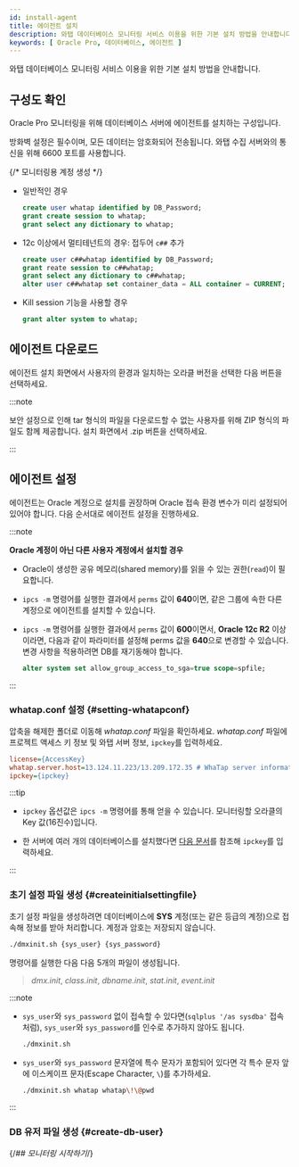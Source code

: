 ```yaml
---
id: install-agent
title: 에이전트 설치
description: 와탭 데이터베이스 모니터링 서비스 이용을 위한 기본 설치 방법을 안내합니다.
keywords: [ Oracle Pro, 데이터베이스, 에이전트 ]
---
```



와탭 데이터베이스 모니터링 서비스 이용을 위한 기본 설치 방법을 안내합니다.


<Agentsignupguide />   


<Steps>

<Createprojectv2 />

## 구성도 확인

Oracle Pro 모니터링을 위해 데이터베이스 서버에 에이전트를 설치하는 구성입니다.

<ImgLang img='dbx-install-agent-on-db-server-dma.png' desc='' />

방화벽 설정은 필수이며, 모든 데이터는 암호화되어 전송됩니다. 와탭 수집 서버와의 통신을 위해 6600 포트를 사용합니다.

{/* 모니터링용 계정 생성 */}

<Dbcreatemonitoringaccount />

* 일반적인 경우

  ```sql title="SQL"
  create user whatap identified by DB_Password;
  grant create session to whatap;
  grant select any dictionary to whatap;
  ```

* 12c 이상에서 멀티테넌트의 경우: 접두어 `c##` 추가

  ```SQL title="SQL"
  create user c##whatap identified by DB_Password;
  grant reate session to c##whatap;
  grant select any dictionary to c##whatap;
  alter user c##whatap set container_data = ALL container = CURRENT;
  ```

* Kill session 기능을 사용할 경우

  ```SQL title="SQL"
  grant alter system to whatap;
  ```


<Accesskey />

## 에이전트 다운로드

에이전트 설치 화면에서 사용자의 환경과 일치하는 오라클 버전을 선택한 다음 <Cmdname sid="download" className="uitext" /> 버튼을 선택하세요.

:::note

보안 설정으로 인해 tar 형식의 파일을 다운로드할 수 없는 사용자를 위해 ZIP 형식의 파일도 함께 제공합니다. 설치 화면에서 <UI>.zip</UI> <Cmdname sid="download" className="uitext" /> 버튼을 선택하세요.

:::

## 에이전트 설정

에이전트는 Oracle 계정으로 설치를 권장하며 Oracle 접속 환경 변수가 미리 설정되어 있어야 합니다. 다음 순서대로 에이전트 설정을 진행하세요.

:::note

**Oracle 계정이 아닌 다른 사용자 계정에서 설치할 경우**

- Oracle이 생성한 공유 메모리(shared memory)를 읽을 수 있는 권한(`read`)이 필요합니다.

- `ipcs -m` 명령어를 실행한 결과에서 `perms` 값이 **640**이면, 같은 그룹에 속한 다른 계정으로 에이전트를 설치할 수 있습니다.

- `ipcs -m` 명령어를 실행한 결과에서 `perms` 값이 **600**이면서, **Oracle 12c R2** 이상이라면, 다음과 같이 파라미터를 설정해 perms 값을 **640**으로 변경할 수 있습니다. 변경 사항을 적용하려면 DB를 재기동해야 합니다.

  ```sql
  alter system set allow_group_access_to_sga=true scope=spfile;
  ```

:::

### whatap.conf 설정 {#setting-whatapconf}

압축을 해제한 폴더로 이동해 *whatap.conf* 파일을 확인하세요. *whatap.conf* 파일에 프로젝트 액세스 키 정보 및 와탭 서버 정보, `ipckey`를 입력하세요.  

```ini title='whatap.conf'
license={AccessKey}
whatap.server.host=13.124.11.223/13.209.172.35 # WhaTap server information
ipckey={ipckey}
```

:::tip

* `ipckey` 옵션값은 `ipcs -m` 명령어를 통해 얻을 수 있습니다. 모니터링할 오라클의 Key 값(16진수)입니다.

* 한 서버에 여러 개의 데이터베이스를 설치했다면 [다음 문서](check-ipckey)를 참조해 `ipckey`를 입력하세요.

:::

### 초기 설정 파일 생성 {#createinitialsettingfile}

초기 설정 파일을 생성하려면 데이터베이스에 **SYS** 계정(또는 같은 등급의 계정)으로 접속해 정보를 받아 처리합니다. 계정과 암호는 저장되지 않습니다.

```sh title="BASH"
./dmxinit.sh {sys_user} {sys_password}
```

명령어를 실행한 다음 다음 5개의 파일이 생성됩니다.

> *dmx.init*, *class.init*, *dbname.init*, *stat.init*, *event.init*

:::note

* `sys_user`와 `sys_password` 없이 접속할 수 있다면(`sqlplus '/as sysdba'` 접속처럼), `sys_user`와 `sys_password`를 인수로 추가하지 않아도 됩니다.

  ```sh title="BASH"
  ./dmxinit.sh
  ```

* `sys_user`와 `sys_password` 문자열에 특수 문자가 포함되어 있다면 각 특수 문자 앞에 이스케이프 문자(Escape Character, `\`)를 추가하세요.

  ```sh title="BASH"
  ./dmxinit.sh whatap whatap\!\@pwd
  ```

:::

### DB 유저 파일 생성 {#create-db-user}

<DBuserDesc name='default'/>


<Dbcreatedbuserfilebody /> 

{/*## 모니터링 시작하기*/}

<Dbrunagent /> 

</Steps>


<NextStep />